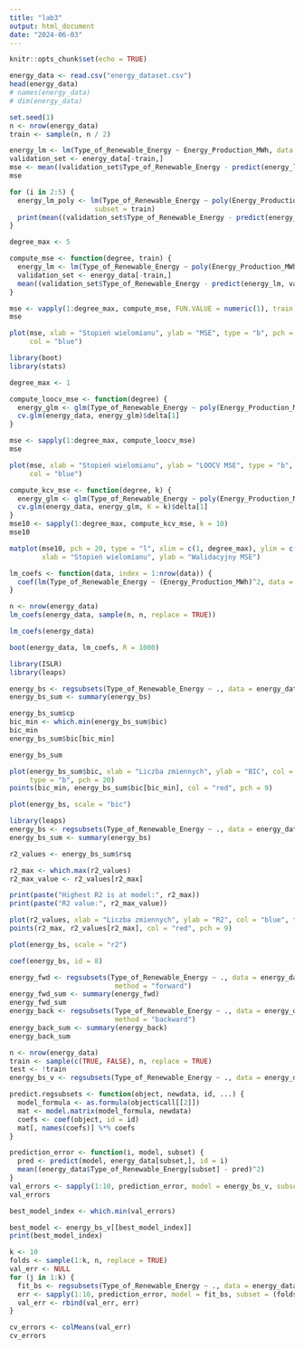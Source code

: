 ```yaml
---
title: "lab3"
output: html_document
date: "2024-06-03"
---
```


```r
knitr::opts_chunk$set(echo = TRUE)
```


```r
energy_data <- read.csv("energy_dataset.csv")
head(energy_data)
# names(energy_data)
# dim(energy_data)
```


```r
set.seed(1)
n <- nrow(energy_data)
train <- sample(n, n / 2)
```

```r
energy_lm <- lm(Type_of_Renewable_Energy ~ Energy_Production_MWh, data = energy_data, subset = train)
validation_set <- energy_data[-train,]
mse <- mean((validation_set$Type_of_Renewable_Energy - predict(energy_lm, validation_set))^2)
mse
```

```r
for (i in 2:5) {
  energy_lm_poly <- lm(Type_of_Renewable_Energy ~ poly(Energy_Production_MWh, degree = i), data = energy_data, 
                     subset = train)
  print(mean((validation_set$Type_of_Renewable_Energy - predict(energy_lm_poly, validation_set))^2))
}
```

```r
degree_max <- 5

compute_mse <- function(degree, train) {
  energy_lm <- lm(Type_of_Renewable_Energy ~ poly(Energy_Production_MWh, degree), data = energy_data, subset = train)
  validation_set <- energy_data[-train,]
  mean((validation_set$Type_of_Renewable_Energy - predict(energy_lm, validation_set))^2)
}

mse <- vapply(1:degree_max, compute_mse, FUN.VALUE = numeric(1), train = train)
mse
```
```r
plot(mse, xlab = "Stopień wielomianu", ylab = "MSE", type = "b", pch = 20, 
     col = "blue")
```

```r
library(boot)
library(stats)

degree_max <- 1

compute_loocv_mse <- function(degree) {
  energy_glm <- glm(Type_of_Renewable_Energy ~ poly(Energy_Production_MWh, degree), data = energy_data)
  cv.glm(energy_data, energy_glm)$delta[1]
}

mse <- sapply(1:degree_max, compute_loocv_mse)
mse
```

```r
plot(mse, xlab = "Stopień wielomianu", ylab = "LOOCV MSE", type = "b", pch = 20, 
     col = "blue")
```

```r
compute_kcv_mse <- function(degree, k) {
  energy_glm <- glm(Type_of_Renewable_Energy ~ poly(Energy_Production_MWh, degree), data = energy_data)
  cv.glm(energy_data, energy_glm, K = k)$delta[1]
}
mse10 <- sapply(1:degree_max, compute_kcv_mse, k = 10)
mse10
```

```r
matplot(mse10, pch = 20, type = "l", xlim = c(1, degree_max), ylim = c(18, 25),
        xlab = "Stopień wielomianu", ylab = "Walidacyjny MSE")
```

```r
lm_coefs <- function(data, index = 1:nrow(data)) {
  coef(lm(Type_of_Renewable_Energy ~ (Energy_Production_MWh)^2, data = energy_data, subset = index))
}

n <- nrow(energy_data)
lm_coefs(energy_data, sample(n, n, replace = TRUE))

lm_coefs(energy_data)

boot(energy_data, lm_coefs, R = 1000)
```

```r
library(ISLR)
library(leaps)
```

```r
energy_bs <- regsubsets(Type_of_Renewable_Energy ~ ., data = energy_data, nvmax=12)
energy_bs_sum <- summary(energy_bs)

energy_bs_sum$cp
bic_min <- which.min(energy_bs_sum$bic)
bic_min
energy_bs_sum$bic[bic_min]

energy_bs_sum

plot(energy_bs_sum$bic, xlab = "Liczba zmiennych", ylab = "BIC", col = "green",
     type = "b", pch = 20)
points(bic_min, energy_bs_sum$bic[bic_min], col = "red", pch = 9)

plot(energy_bs, scale = "bic")
```
```r
library(leaps)  
energy_bs <- regsubsets(Type_of_Renewable_Energy ~ ., data = energy_data, nvmax = 12)
energy_bs_sum <- summary(energy_bs)

r2_values <- energy_bs_sum$rsq

r2_max <- which.max(r2_values)
r2_max_value <- r2_values[r2_max]

print(paste("Highest R2 is at model:", r2_max))
print(paste("R2 value:", r2_max_value))

plot(r2_values, xlab = "Liczba zmiennych", ylab = "R2", col = "blue", type = "b", pch = 20)
points(r2_max, r2_values[r2_max], col = "red", pch = 9)

plot(energy_bs, scale = "r2")
```


```r
coef(energy_bs, id = 8)
```

```r
energy_fwd <- regsubsets(Type_of_Renewable_Energy ~ ., data = energy_data, nvmax=10, 
                          method = "forward")
energy_fwd_sum <- summary(energy_fwd)
energy_fwd_sum
energy_back <- regsubsets(Type_of_Renewable_Energy ~ ., data = energy_data, nvmax=10, 
                          method = "backward")
energy_back_sum <- summary(energy_back)
energy_back_sum
```

```r
n <- nrow(energy_data)
train <- sample(c(TRUE, FALSE), n, replace = TRUE)
test <- !train
energy_bs_v <- regsubsets(Type_of_Renewable_Energy ~ ., data = energy_data, nvmax=10)
```

```r
predict.regsubsets <- function(object, newdata, id, ...) {
  model_formula <- as.formula(object$call[[2]])
  mat <- model.matrix(model_formula, newdata)
  coefs <- coef(object, id = id)
  mat[, names(coefs)] %*% coefs
}
```

```r
prediction_error <- function(i, model, subset) {
  pred <- predict(model, energy_data[subset,], id = i)
  mean((energy_data$Type_of_Renewable_Energy[subset] - pred)^2)
}
val_errors <- sapply(1:10, prediction_error, model = energy_bs_v, subset = test)
val_errors

best_model_index <- which.min(val_errors)

best_model <- energy_bs_v[[best_model_index]]
print(best_model_index)

```

```r
k <- 10
folds <- sample(1:k, n, replace = TRUE)
val_err <- NULL
for (j in 1:k) {
  fit_bs <- regsubsets(Type_of_Renewable_Energy ~ ., data = energy_data[folds != j,], nvmax=10)
  err <- sapply(1:10, prediction_error, model = fit_bs, subset = (folds == j))
  val_err <- rbind(val_err, err)
}

cv_errors <- colMeans(val_err)
cv_errors
```
